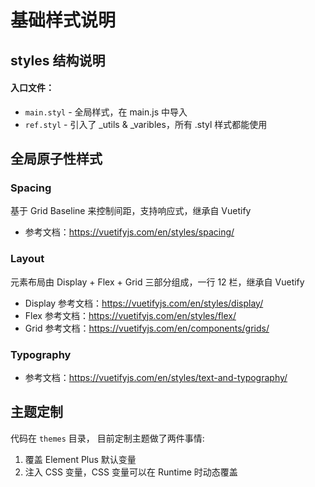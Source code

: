 
<Meta title="Style/README" />

# 基础样式说明

## styles 结构说明

#### 入口文件：

- `main.styl` - 全局样式，在 main.js 中导入
- `ref.styl` - 引入了 _utils & _varibles，所有 .styl 样式都能使用

## 全局原子性样式

### Spacing

基于 Grid Baseline 来控制间距，支持响应式，继承自 Vuetify

- 参考文档：https://vuetifyjs.com/en/styles/spacing/

### Layout

元素布局由 Display + Flex + Grid 三部分组成，一行 12 栏，继承自 Vuetify

- Display 参考文档：https://vuetifyjs.com/en/styles/display/
- Flex 参考文档：https://vuetifyjs.com/en/styles/flex/
- Grid 参考文档：https://vuetifyjs.com/en/components/grids/

### Typography

- 参考文档：https://vuetifyjs.com/en/styles/text-and-typography/

## 主题定制

代码在 `themes` 目录， 目前定制主题做了两件事情:

1. 覆盖 Element Plus 默认变量
2. 注入 CSS 变量，CSS 变量可以在 Runtime 时动态覆盖
